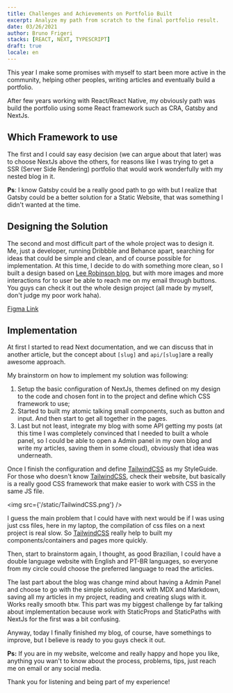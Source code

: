 ```yaml
---
title: Challenges and Achievements on Portfolio Built
excerpt: Analyze my path from scratch to the final portfolio result.
date: 03/26/2021
author: Bruno Frigeri
stacks: [REACT, NEXT, TYPESCRIPT]
draft: true
locale: en
---
```

This year I make some promises with myself to start been more active in the community, helping other peoples, writing articles and eventually build a portfolio.

After few years working with React/React Native, my obviously path was build the portfolio using some React framework such as CRA, Gatsby and NextJs.

## Which Framework to use
The first and I could say easy decision (we can argue about that later) was to choose NextJs above the others, for reasons like I was trying to get a SSR (Server Side Rendering) portfolio that would work wonderfully with my nested blog in it.

**Ps**: I know Gatsby could be a really good path to go with but I realize that Gatsby could be a better solution for a Static Website, that was something I didn't wanted at the time.

## Designing the Solution

The second and most difficult part of the whole project was to design it. Me, just a developer, running Dribbble and Behance apart, searching for ideas that could be simple and clean, and of course possible for implementation. At this time, I decide to do with something more clean, so I built a design based on [Lee Robinson blog](https://leerob.io/), but with more images and more interactions for to user be able to reach me on my email through buttons.
You guys can check it out the whole design project (all made by myself, don't judge my poor work haha).

[Figma Link](https://www.figma.com/file/ESOrpbORXLKhCiU2JYsqcy/brunofrigeri.com?node-id=66%3A57)

## Implementation

At first I started to read Next documentation, and we can discuss that in another article, but the concept about `[slug]` and `api/[slug]`are a really awesome approach.

My brainstorm on how to implement my solution was following:

1. Setup the basic configuration of NextJs, themes defined on my design to the code and chosen font in to the project and define which CSS framework to use;
2. Started to built my atomic talking small components, such as button and input. And then start to get all together in the pages.
3. Last but not least, integrate my blog with some API getting my posts (at this time I was completely convinced that I needed to built a whole panel, so I could be able to open a Admin panel in my own blog and write my articles, saving them in some cloud), obviously that idea was underneath.

Once I finish the configuration and define [TailwindCSS](https://tailwindcss.com/) as my StyleGuide. For those who doesn't know [TailwindCSS](https://tailwindcss.com/), check their website, but basically is a really good CSS framework that make easier to work with CSS in the same JS  file.

<img src={'/static/TailwindCSS.png'} />

I guess the main problem that I could have with next would be if I was using just css files, here in my laptop, the compilation of css files on a next project is real slow. So [TailwindCSS](https://tailwindcss.com/) really help to built my components/containers and pages more quickly.

Then, start to brainstorm again, I thought, as good Brazilian, I could have a double language website with English and PT-BR languages, so everyone from my circle could choose the preferred language to read the articles.

The last part about the blog was change mind about having a Admin Panel and choose to go with the simple solution, work with MDX and Markdown, saving all my articles in my project, reading and creating slugs with it. Works really smooth btw. This part was my biggest challenge by far talking about implementation because work with StaticProps and StaticPaths with NextJs for the first was a bit confusing.

Anyway, today I finally finished my blog, of course, have somethings to improve, but I believe is ready to you guys check it out.

**Ps:** If you are in my website, welcome and really happy and hope you like, anything you wan't to know about the process, problems, tips, just reach me on email or any social media.

Thank you for listening and being part of my experience!

